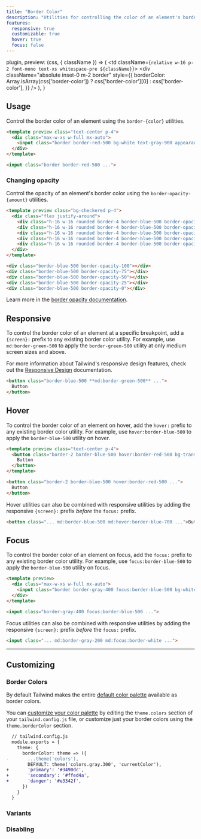 ```yaml
---
title: "Border Color"
description: "Utilities for controlling the color of an element's borders."
features:
  responsive: true
  customizable: true
  hover: true
  focus: false
---
```



  plugin,
  preview: (css, { className }) => (
    <td className={`relative w-16 p-2 font-mono text-xs whitespace-pre ${className}`}>
      <div
        className="absolute inset-0 m-2 border"
        style={{
          borderColor: Array.isArray(css['border-color'])
            ? css['border-color'][0]
            : css['border-color'],
        }}
      />
    </td>
  ),
}

## Usage

Control the border color of an element using the `border-{color}` utilities.

```html
<template preview class="text-center p-4">
  <div class="max-w-xs w-full mx-auto">
    <input class="border border-red-500 bg-white text-gray-900 appearance-none block w-full text-gray-900 border rounded py-3 px-4 focus:outline-none" placeholder="Your email">
  </div>
</template>

<input class="border border-red-500 ...">
```

### Changing opacity

Control the opacity of an element's border color using the `border-opacity-{amount}` utilities.

```html
<template preview class="bg-checkered p-4">
  <div class="flex justify-around">
    <div class="h-16 w-16 rounded border-4 border-blue-500 border-opacity-100"></div>
    <div class="h-16 w-16 rounded border-4 border-blue-500 border-opacity-75"></div>
    <div class="h-16 w-16 rounded border-4 border-blue-500 border-opacity-50"></div>
    <div class="h-16 w-16 rounded border-4 border-blue-500 border-opacity-25"></div>
    <div class="h-16 w-16 rounded border-4 border-blue-500 border-opacity-0"></div>
  </div>
</template>

<div class="border-blue-500 border-opacity-100"></div>
<div class="border-blue-500 border-opacity-75"></div>
<div class="border-blue-500 border-opacity-50"></div>
<div class="border-blue-500 border-opacity-25"></div>
<div class="border-blue-500 border-opacity-0"></div>
```

Learn more in the [border opacity documentation](/docs/border-opacity).

## Responsive

To control the border color of an element at a specific breakpoint, add a `{screen}:` prefix to any existing border color utility. For example, use `md:border-green-500` to apply the `border-green-500` utility at only medium screen sizes and above.

For more information about Tailwind's responsive design features, check out the [Responsive Design](/docs/responsive-design) documentation.

```html
<button class="border-blue-500 **md:border-green-500** ...">
  Button
</button>
```

## Hover

To control the border color of an element on hover, add the `hover:` prefix to any existing border color utility. For example, use `hover:border-blue-500` to apply the `border-blue-500` utility on hover.

```html
<template preview class="text-center p-4">
  <button class="border-2 border-blue-500 hover:border-red-500 bg-transparent text-blue-700 hover:text-red-700 py-2 px-4 font-semibold rounded">
    Button
  </button>
</template>

<button class="border-2 border-blue-500 hover:border-red-500 ...">
  Button
</button>
```

Hover utilities can also be combined with responsive utilities by adding the responsive `{screen}:` prefix *before* the `focus:` prefix.

```html
<button class="... md:border-blue-500 md:hover:border-blue-700 ...">Button</button>
```

## Focus

To control the border color of an element on focus, add the `focus:` prefix to any existing border color utility. For example, use `focus:border-blue-500` to apply the `border-blue-500` utility on focus.

```html
<template preview>
  <div class="max-w-xs w-full mx-auto">
    <input class="border border-gray-400 focus:border-blue-500 bg-white text-gray-900 appearance-none inline-block w-full text-gray-900 border rounded py-3 px-4 focus:outline-none" placeholder="Focus me">
  </div>
</template>

<input class="border-gray-400 focus:border-blue-500 ...">
```

Focus utilities can also be combined with responsive utilities by adding the responsive `{screen}:` prefix *before* the `focus:` prefix.

```html
<input class="... md:border-gray-200 md:focus:border-white ...">
```

---

## Customizing

### Border Colors

By default Tailwind makes the entire [default color palette](/docs/customizing-colors#default-color-palette) available as border colors.

You can [customize your color palette](/docs/colors#customizing) by editing the `theme.colors` section of your `tailwind.config.js` file, or customize just your border colors using the `theme.borderColor` section.

```diff
  // tailwind.config.js
  module.exports = {
    theme: {
      borderColor: theme => ({
-       ...theme('colors'),
        DEFAULT: theme('colors.gray.300', 'currentColor'),
+       'primary': '#3490dc',
+       'secondary': '#ffed4a',
+       'danger': '#e3342f',
      })
    }
  }
```

### Variants

<Variants plugin="borderColor" />

### Disabling

<Disabling plugin="borderColor" />
